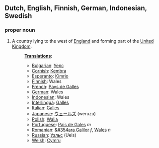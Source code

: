 ==Dutch, English, Finnish, German, Indonesian, Swedish==
===proper noun===
#A country lying to the west of [[England]] and forming part of the [[United Kingdom]].
#:'''[[Translation]]s:'''
#:*[[Bulgarian]]: [[Уелс]]
#:*[[Cornish]]: [[Kembra]]
#:*[[Esperanto]]: [[Kimrio]]
#:*[[Finnish]]: Wales
#:*[[French]]:  [[Pays de Galles]]
#:*[[German]]: Wales
#:*[[Indonesian]]:  Wales
#:*[[Interlingua]]: [[Galles]]
#:*[[Italian]]: [[Galles]]
#:*[[Japanese]]:  [[ウェールズ]] (wēruzu)
#:*[[Polish]]: [[Walia]]
#:*[[Portuguese]]: [[País de Gales]] ''m''
#:*[[Romanian]]: [[&#354ara Galilor]] ''f'', [[Wales]] ''n''
#:*[[Russian]]: [[Уэльс]] (Uels)
#:*[[Welsh]]: [[Cymru]]